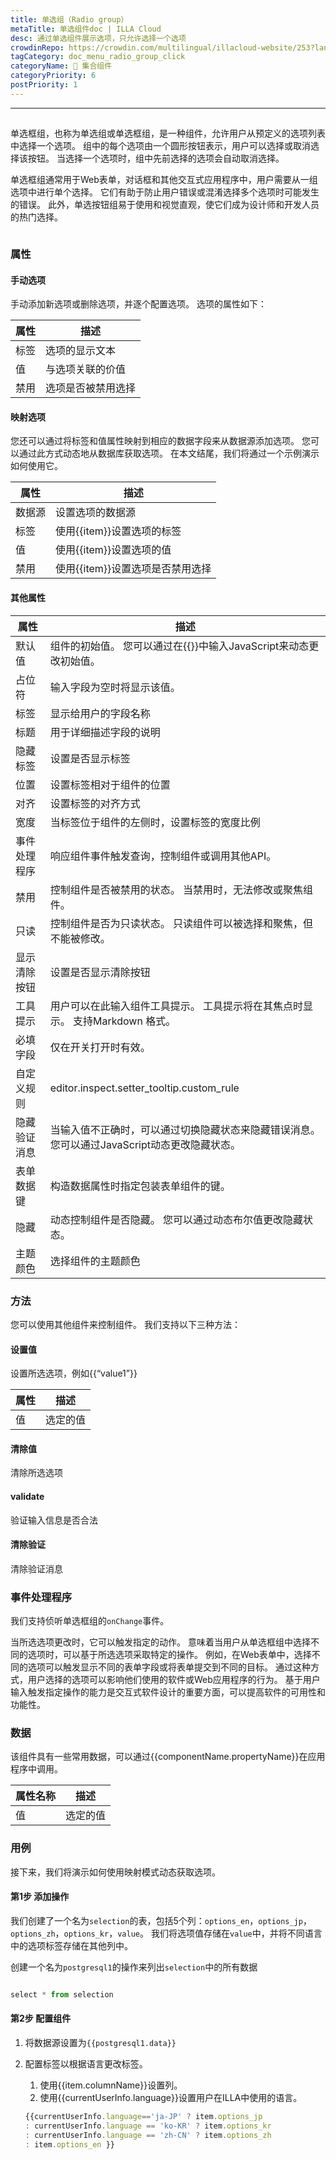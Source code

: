 ```yaml
---
title: 单选组（Radio group）
metaTitle: 单选组件doc | ILLA Cloud
desc: 通过单选组件展示选项，只允许选择一个选项
crowdinRepo: https://crowdin.com/multilingual/illacloud-website/253?languages=zhcn&filter=basic&value=0
tagCategory: doc_menu_radio_group_click
categoryName: 🧬 集合组件
categoryPriority: 6
postPriority: 1
---
```


* * *

## <h2 hidden>单选组</h2>

单选框组，也称为单选组或单选框组，是一种组件，允许用户从预定义的选项列表中选择一个选项。 组中的每个选项由一个圆形按钮表示，用户可以选择或取消选择该按钮。 当选择一个选项时，组中先前选择的选项会自动取消选择。

单选框组通常用于Web表单，对话框和其他交互式应用程序中，用户需要从一组选项中进行单个选择。 它们有助于防止用户错误或混淆选择多个选项时可能发生的错误。 此外，单选按钮组易于使用和视觉直观，使它们成为设计师和开发人员的热门选择。

<img src='https://cdn.illacloud.com/official-website/img/docs/assemble/radiogroup1.png' alt="" />

### 属性

#### 手动选项

手动添加新选项或删除选项，并逐个配置选项。 选项的属性如下： 

| 属性 | 描述        |
| -- | --------- |
| 标签 | 选项的显示文本   |
| 值  | 与选项关联的价值  |
| 禁用 | 选项是否被禁用选择 |

#### 映射选项

您还可以通过将标签和值属性映射到相应的数据字段来从数据源添加选项。 您可以通过此方式动态地从数据库获取选项。 在本文结尾，我们将通过一个示例演示如何使用它。

| 属性  | 描述                   |
| --- | -------------------- |
| 数据源 | 设置选项的数据源             |
| 标签  | 使用{{item}}设置选项的标签    |
| 值   | 使用{{item}}设置选项的值     |
| 禁用  | 使用{{item}}设置选项是否禁用选择 |

#### 其他属性

| 属性     | 描述                                                   |
| ------ | ---------------------------------------------------- |
| 默认值    | 组件的初始值。 您可以通过在{{}}中输入JavaScript来动态更改初始值。             |
| 占位符    | 输入字段为空时将显示该值。                                        |
| 标签     | 显示给用户的字段名称                                           |
| 标题     | 用于详细描述字段的说明                                          |
| 隐藏标签   | 设置是否显示标签                                             |
| 位置     | 设置标签相对于组件的位置                                         |
| 对齐     | 设置标签的对齐方式                                            |
| 宽度     | 当标签位于组件的左侧时，设置标签的宽度比例                                |
| 事件处理程序 | 响应组件事件触发查询，控制组件或调用其他API。                             |
| 禁用     | 控制组件是否被禁用的状态。 当禁用时，无法修改或聚焦组件。                        |
| 只读     | 控制组件是否为只读状态。 只读组件可以被选择和聚焦，但不能被修改。                    |
| 显示清除按钮 | 设置是否显示清除按钮                                           |
| 工具提示   | 用户可以在此输入组件工具提示。 工具提示将在其焦点时显示。 支持Markdown 格式。         |
| 必填字段   | 仅在开关打开时有效。                                           |
| 自定义规则  | editor.inspect.setter_tooltip.custom_rule            |
| 隐藏验证消息 | 当输入值不正确时，可以通过切换隐藏状态来隐藏错误消息。 您可以通过JavaScript动态更改隐藏状态。 |
| 表单数据键  | 构造数据属性时指定包装表单组件的键。                                   |
| 隐藏     | 动态控制组件是否隐藏。 您可以通过动态布尔值更改隐藏状态。                        |
| 主题颜色   | 选择组件的主题颜色                                            |

### 方法

您可以使用其他组件来控制组件。 我们支持以下三种方法：

#### 设置值

设置所选选项，例如{{“value1”}}

| 属性 | 描述   |
| -- | ---- |
| 值  | 选定的值 |

#### 清除值

清除所选选项

#### validate

验证输入信息是否合法

#### 清除验证

清除验证消息

### 事件处理程序

我们支持侦听单选框组的`onChange`事件。 

当所选选项更改时，它可以触发指定的动作。 意味着当用户从单选框组中选择不同的选项时，可以基于所选选项采取特定的操作。 例如，在Web表单中，选择不同的选项可以触发显示不同的表单字段或将表单提交到不同的目标。 通过这种方式，用户选择的选项可以影响他们使用的软件或Web应用程序的行为。 基于用户输入触发指定操作的能力是交互式软件设计的重要方面，可以提高软件的可用性和功能性。

### 数据

该组件具有一些常用数据，可以通过{{componentName.propertyName}}在应用程序中调用。

| 属性名称 | 描述   |
| ---- | ---- |
| 值    | 选定的值 |

### 用例

接下来，我们将演示如何使用映射模式动态获取选项。 

#### 第1步 添加操作

我们创建了一个名为`selection`的表，包括5个列：`options_en`，`options_jp`，`options_zh`，`options_kr`，`value`。 我们将选项值存储在`value`中，并将不同语言中的选项标签存储在其他列中。 

创建一个名为`postgresql1`的操作来列出`selection`中的所有数据

<img src='https://cdn.illacloud.com/official-website/img/docs/assemble/radio1.png' alt="" />

```jsx
select * from selection

```

#### 第2步 配置组件

1.  将数据源设置为`{{postgresql1.data}}` 
2.  配置标签以根据语言更改标签。 

    1.  使用{{item.columnName}}设置列。 
    2.  使用{{currentUserInfo.language}}设置用户在ILLA中使用的语言。

    ```jsx
    {{currentUserInfo.language=='ja-JP' ? item.options_jp
    : currentUserInfo.language == 'ko-KR' ? item.options_kr
    : currentUserInfo.language == 'zh-CN' ? item.options_zh
    : item.options_en }}

    ```

<img src='https://cdn.illacloud.com/official-website/img/docs/assemble/radiogroup2.png' alt="" />
